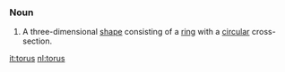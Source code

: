 ===Noun===

# A three-dimensional [[shape]] consisting of a [[ring]] with a [[circular]] cross-section.

[[it:torus]]
[[nl:torus]]
